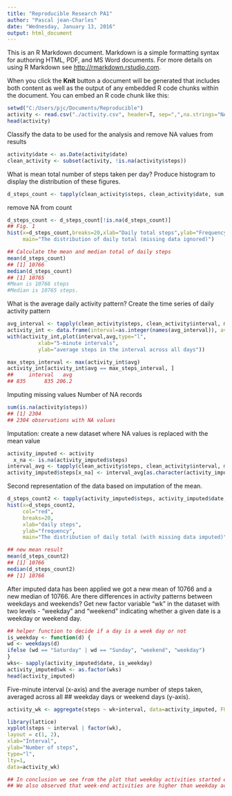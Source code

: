 ```yaml
---
title: "Reproducible Research PA1"
author: "Pascal jean-Charles"
date: "Wednesday, January 13, 2016"
output: html_document
---
```


This is an R Markdown document. Markdown is a simple formatting syntax for authoring HTML, PDF, and MS Word documents. For more details on using R Markdown see <http://rmarkdown.rstudio.com>.

When you click the **Knit** button a document will be generated that includes both content as well as the output of any embedded R code chunks within the document. You can embed an R code chunk like this:

```r
setwd("C:/Users/pjc/Documents/Reproducible")
activity <- read.csv("./activity.csv", header=T, sep=",",na.strings="NA")
head(activity)
```

Classify the data to be used for the analysis and remove NA values from results

```r
activity$date <- as.Date(activity$date)
clean_activity <- subset(activity, !is.na(activity$steps))
```
 What is mean total number of steps taken per day?
Produce histogram to display the distribution of these figures.
```r
d_steps_count <- tapply(clean_activity$steps, clean_activity$date, sum, na.rm=TRUE, simplify=T)

```
remove NA from count

```r
d_steps_count <- d_steps_count[!is.na(d_steps_count)]
## Fig. 1 
hist(x=d_steps_count,breaks=20,xlab="Daily total steps",ylab="Frequency",col="red",
     main="The distribution of daily total (missing data ignored)")

## Calculate the mean and median total of daily steps
mean(d_steps_count)
## [1] 10766
median(d_steps_count)
## [1] 10765
#Mean is 10766 steps 
#Median is 10765 steps.
```
What is the average daily activity pattern?
Create the time series of daily activity pattern

```r
avg_interval <- tapply(clean_activity$steps, clean_activity$interval, mean, na.rm=TRUE, simplify=T)
activity_int <- data.frame(interval=as.integer(names(avg_interval)), avg=avg_interval)
with(activity_int,plot(interval,avg,type="l",
          xlab="5-minute intervals",
          ylab="average steps in the interval across all days"))

max_steps_interval <- max(activity_int$avg)
activity_int[activity_int$avg == max_steps_interval, ]
##     interval   avg
## 835      835 206.2
```
Imputing missing values
Number of NA records
```r
sum(is.na(activity$steps))
## [1] 2304
## 2304 observations with NA values
```

Imputation: create a new dataset where NA values is replaced with the mean value
```r
activity_imputed <- activity
  x_na <- is.na(activity_imputed$steps)
interval_avg <- tapply(clean_activity$steps, clean_activity$interval, mean, na.rm=TRUE, simplify=T)
activity_imputed$steps[x_na] <- interval_avg[as.character(activity_imputed$interval[x_na])]
```
Second representation of the data based on imputation of the mean.
```r
d_steps_count2 <- tapply(activity_imputed$steps, activity_imputed$date, sum, na.rm=TRUE, simplify=T)
hist(x=d_steps_count2,
     col="red",
     breaks=20,
     xlab="daily steps",
     ylab="frequency",
     main="The distribution of daily total (with missing data imputed)")
```

```r
## new mean result
mean(d_steps_count2)
## [1] 10766
median(d_steps_count2)
## [1] 10766
```
After imputed data has been applied we got a new mean of 10766 and a new median of 10766.
Are there differences in activity patterns between weekdays and weekends?
Get new factor variable "wk" in the dataset with two levels - "weekday" and "weekend" indicating whether a given date is a weekday or weekend day.
```r
## helper function to decide if a day is a week day or not
is_weekday <- function(d) {
wd <- weekdays(d)
ifelse (wd == "Saturday" | wd == "Sunday", "weekend", "weekday")
}
wks<- sapply(activity_imputed$date, is_weekday)
activity_imputed$wk <- as.factor(wks)
head(activity_imputed)
```

Five-minute interval (x-axis) and the average number of steps taken, averaged across all ## weekday days or weekend days (y-axis).
```r
activity_wk <- aggregate(steps ~ wk+interval, data=activity_imputed, FUN=mean)

library(lattice)
xyplot(steps ~ interval | factor(wk),
layout = c(1, 2),
xlab="Interval",
ylab="Number of steps",
type="l",
lty=1,
data=activity_wk)

## In conclusion we see from the plot that weekday activities started earlier than weekend activities.
## We also observed that week-end activities are higher than weekday activities.
```